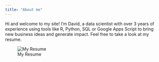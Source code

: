 ```yaml
---
title: "About me"
---
```


Hi and welcome to my site! I'm David, a data scientist with over 3 years of experience using tools like R, Python, SQL or Google Apps Script to bring new business ideas and generate impact. Feel free to take a look at my resume.

![My Resume](/Users/hp/Desktop/f/Statopia/tumor-v2_files/resume.jpg)


